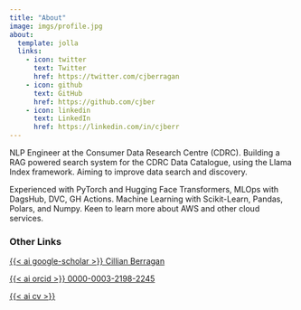 ```yaml
---
title: "About"
image: imgs/profile.jpg
about:
  template: jolla
  links:
    - icon: twitter
      text: Twitter
      href: https://twitter.com/cjberragan
    - icon: github
      text: GitHub
      href: https://github.com/cjber
    - icon: linkedin
      text: LinkedIn
      href: https://linkedin.com/in/cjberr
---
```


NLP Engineer at the Consumer Data Research Centre (CDRC). Building a RAG powered search system for the CDRC Data Catalogue, using the Llama Index framework. Aiming to improve data search and discovery.

Experienced with PyTorch and Hugging Face Transformers, MLOps with DagsHub, DVC, GH Actions. Machine Learning with Scikit-Learn, Pandas, Polars, and Numpy. Keen to learn more about AWS and other cloud services.

### Other Links

[{{< ai google-scholar >}} Cillian Berragan](https://scholar.google.com/citations?user=mBNb4rgAAAAJ&hl=en)

[{{< ai orcid >}} 0000-0003-2198-2245](https://orcid.org/0000-0003-2198-2245)

[{{< ai cv >}}](https://github.com/cjber/cv)
